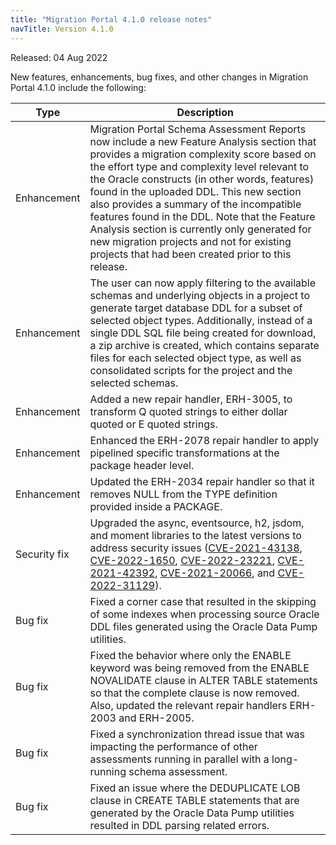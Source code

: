 ```yaml
---
title: "Migration Portal 4.1.0 release notes"
navTitle: Version 4.1.0
---
```


Released: 04 Aug 2022

New features, enhancements, bug fixes, and other changes in Migration Portal 4.1.0 include the following:

|     Type     |                                                                                                                                                                                                                                                               Description                                                                                                                                                                                                                                                                |
| ------------ | ---------------------------------------------------------------------------------------------------------------------------------------------------------------------------------------------------------------------------------------------------------------------------------------------------------------------------------------------------------------------------------------------------------------------------------------------------------------------------------------------------------------------------------------- |
| Enhancement  | Migration Portal Schema Assessment Reports now include a new Feature Analysis section that provides a migration complexity score based on the effort type and complexity level relevant to the Oracle constructs (in other words, features) found in the uploaded DDL. This new section also provides a summary of the incompatible features found in the DDL.  Note that the Feature Analysis section is currently only generated for new migration projects and not for existing projects that had been created prior to this release. |
| Enhancement  | The user can now apply filtering to the available schemas and underlying objects in a project to generate target database DDL for a subset of selected object types. Additionally, instead of a single DDL SQL file being created for download, a zip archive is created, which contains separate files for each selected object type, as well as consolidated scripts for the project and the selected schemas.                                                                                                                         |
| Enhancement  | Added a new repair handler, ERH-3005, to transform Q quoted strings to either dollar quoted or E quoted strings.                                                                                                                                                                                                                                                                                                                                                                                                                         |
| Enhancement  | Enhanced the ERH-2078 repair handler to apply pipelined specific transformations at the package header level.                                                                                                                                                                                                                                                                                                                                                                                                                            |
| Enhancement  | Updated the ERH-2034 repair handler so that it removes NULL from the TYPE definition provided inside a PACKAGE.                                                                                                                                                                                                                                                                                                                                                                                                                          |
| Security fix | Upgraded the async, eventsource, h2, jsdom, and moment libraries to the latest versions to address security issues ([CVE-2021-43138](https://nvd.nist.gov/vuln/detail/CVE-2021-43138), [CVE-2022-1650](https://nvd.nist.gov/vuln/detail/CVE-2022-1650), [CVE-2022-23221](https://nvd.nist.gov/vuln/detail/CVE-2022-23221), [CVE-2021-42392](https://nvd.nist.gov/vuln/detail/CVE-2021-42392), [CVE-2021-20066](https://nvd.nist.gov/vuln/detail/CVE-2021-20066), and [CVE-2022-31129](https://nvd.nist.gov/vuln/detail/CVE-2022-31129)). |
| Bug fix      | Fixed a corner case that resulted in the skipping of some indexes when processing source Oracle DDL files generated using the Oracle Data Pump utilities.                                                                                                                                                                                                                                                                                                                                                                                |
| Bug fix      | Fixed the behavior where only the ENABLE keyword was being removed from the ENABLE NOVALIDATE clause in ALTER TABLE statements so that the complete clause is now removed. Also, updated the relevant repair handlers ERH-2003 and ERH-2005.                                                                                                                                                                                                                                                                                             |
| Bug fix      | Fixed a synchronization thread issue that was impacting the performance of other assessments running in parallel with a long-running schema assessment.                                                                                                                                                                                                                                                                                                                                                                                  |
| Bug fix      | Fixed an issue where the DEDUPLICATE LOB clause in CREATE TABLE statements that are generated by the Oracle Data Pump utilities resulted in DDL parsing related errors.                                                                                                                                                                                                                                                                                                                                                                  |
